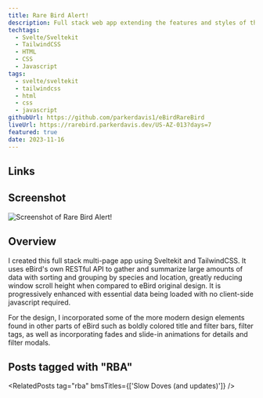 ```yaml
---
title: Rare Bird Alert!
description: Full stack web app extending the features and styles of the eBird Rare Bird Alert.
techtags:
  - Svelte/Sveltekit
  - TailwindCSS
  - HTML
  - CSS
  - Javascript
tags:
  - svelte/sveltekit
  - tailwindcss
  - html
  - css
  - javascript
githubUrl: https://github.com/parkerdavis1/eBirdRareBird
liveUrl: https://rarebird.parkerdavis.dev/US-AZ-013?days=7
featured: true
date: 2023-11-16
---
```


## Links

<ProjectLinks githubUrl={frontmatter.githubUrl} liveUrl={frontmatter.liveUrl} />

## Screenshot

![Screenshot of Rare Bird Alert!](./rba-dark3.png)

## Overview

I created this full stack multi-page app using Sveltekit and TailwindCSS. It uses eBird's own RESTful API to gather and summarize large amounts of data with sorting and grouping by species and location, greatly reducing window scroll height when compared to eBird original design. It is progressively enhanced with essential data being loaded with no client-side javascript required.

For the design, I incorporated some of the more modern design elements found in other parts of eBird such as boldly colored title and filter bars, filter tags, as well as incorporating fades and slide-in animations for details and filter modals.

## Posts tagged with "RBA"
<RelatedPosts tag="rba" bmsTitles={['Slow Doves (and updates)']} />